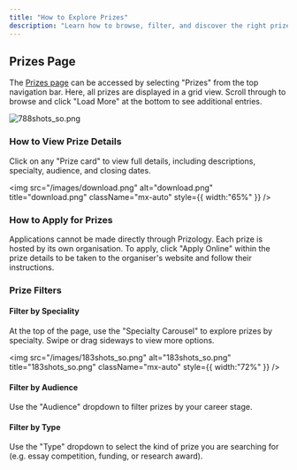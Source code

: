 ```yaml
---
title: "How to Explore Prizes"
description: "Learn how to browse, filter, and discover the right prizes for your specialty and interests"
---
```


## Prizes Page

The [Prizes page](https://www.prizology.net/) can be accessed by selecting "Prizes" from the top navigation bar. Here, all prizes are displayed in a grid view. Scroll through to browse and click "Load More" at the bottom to see additional entries.

![788shots_so.png](/images/788shots_so.png)

### How to View Prize Details

Click on any "Prize card" to view full details, including descriptions, specialty, audience, and closing dates.

<img
  src="/images/download.png"
  alt="download.png"
  title="download.png"
  className="mx-auto"
  style={{ width:"65%" }}
/>

### How to Apply for Prizes

Applications cannot be made directly through Prizology. Each prize is hosted by its own organisation. To apply, click "Apply Online" within the prize details to be taken to the organiser's website and follow their instructions.

### Prize Filters

#### Filter by Speciality

At the top of the page, use the "Specialty Carousel" to explore prizes by specialty. Swipe or drag sideways to view more options.

<img
  src="/images/183shots_so.png"
  alt="183shots_so.png"
  title="183shots_so.png"
  className="mx-auto"
  style={{ width:"72%" }}
/>

#### Filter by Audience

Use the "Audience" dropdown to filter prizes by your career stage.

#### Filter by Type

Use the "Type" dropdown to select the kind of prize you are searching for (e.g. essay competition, funding, or research award).